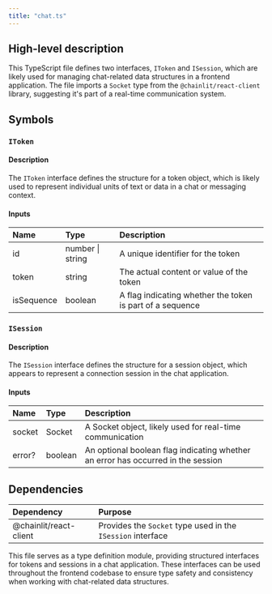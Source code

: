 ```yaml
---
title: "chat.ts"
---
```


## High-level description
This TypeScript file defines two interfaces, `IToken` and `ISession`, which are likely used for managing chat-related data structures in a frontend application. The file imports a `Socket` type from the `@chainlit/react-client` library, suggesting it's part of a real-time communication system.

## Symbols

### `IToken`
#### Description
The `IToken` interface defines the structure for a token object, which is likely used to represent individual units of text or data in a chat or messaging context.

#### Inputs
| Name | Type | Description |
|:-----|:-----|:------------|
| id | number \| string | A unique identifier for the token |
| token | string | The actual content or value of the token |
| isSequence | boolean | A flag indicating whether the token is part of a sequence |

### `ISession`
#### Description
The `ISession` interface defines the structure for a session object, which appears to represent a connection session in the chat application.

#### Inputs
| Name | Type | Description |
|:-----|:-----|:------------|
| socket | Socket | A Socket object, likely used for real-time communication |
| error? | boolean | An optional boolean flag indicating whether an error has occurred in the session |

## Dependencies
| Dependency | Purpose |
|:-----------|:--------|
| @chainlit/react-client | Provides the `Socket` type used in the `ISession` interface |

This file serves as a type definition module, providing structured interfaces for tokens and sessions in a chat application. These interfaces can be used throughout the frontend codebase to ensure type safety and consistency when working with chat-related data structures.